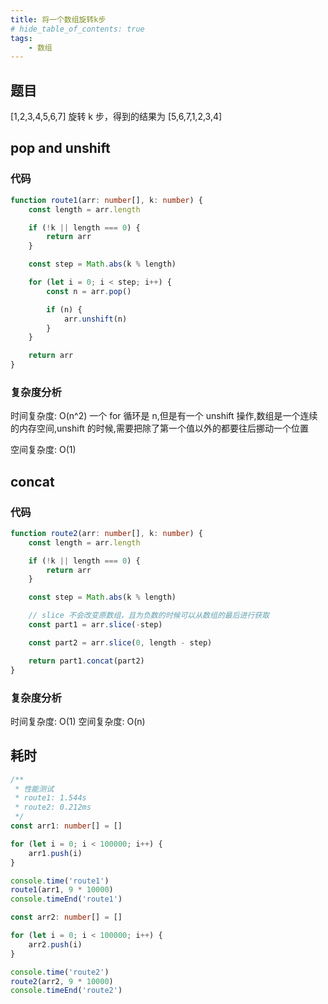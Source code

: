 ```yaml
---
title: 将一个数组旋转k步
# hide_table_of_contents: true
tags:
    - 数组
---
```



## 题目

[1,2,3,4,5,6,7] 旋转 k 步，得到的结果为 [5,6,7,1,2,3,4]

## pop and unshift

### 代码

```ts
function route1(arr: number[], k: number) {
    const length = arr.length

    if (!k || length === 0) {
        return arr
    }

    const step = Math.abs(k % length)

    for (let i = 0; i < step; i++) {
        const n = arr.pop()

        if (n) {
            arr.unshift(n)
        }
    }

    return arr
}
```

### 复杂度分析

时间复杂度: O(n^2) 一个 for 循环是 n,但是有一个 unshift 操作,数组是一个连续的内存空间,unshift 的时候,需要把除了第一个值以外的都要往后挪动一个位置

空间复杂度: O(1)

## concat

### 代码

```ts
function route2(arr: number[], k: number) {
    const length = arr.length

    if (!k || length === 0) {
        return arr
    }

    const step = Math.abs(k % length)

    // slice 不会改变原数组，且为负数的时候可以从数组的最后进行获取
    const part1 = arr.slice(-step)

    const part2 = arr.slice(0, length - step)

    return part1.concat(part2)
}
```

### 复杂度分析

时间复杂度: O(1)
空间复杂度: O(n)

## 耗时

```ts
/**
 * 性能测试
 * route1: 1.544s
 * route2: 0.212ms
 */
const arr1: number[] = []

for (let i = 0; i < 100000; i++) {
    arr1.push(i)
}

console.time('route1')
route1(arr1, 9 * 10000)
console.timeEnd('route1')

const arr2: number[] = []

for (let i = 0; i < 100000; i++) {
    arr2.push(i)
}

console.time('route2')
route2(arr2, 9 * 10000)
console.timeEnd('route2')
```
